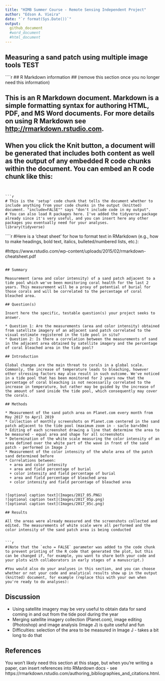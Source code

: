 ```yaml
---
title: "HIMB Summer Course - Remote Sensing Independent Project"
author: "Edson A. Vieira"
date: "`r format(Sys.Date())`"
output: 
  github_document
  #word_document
  #html_document
---
```


## Measuring a sand patch using multiple image tools TEST

````r
## R Markdown information 
## (remove this section once you no longer need this information)

## This is an R Markdown document. Markdown is a simple formatting syntax for authoring HTML, PDF, and MS Word documents. For more details on using R Markdown see <http://rmarkdown.rstudio.com>.

## When you click the **Knit** button, a document will be generated that includes both content as well as the output of any embedded R code chunks within the document. You can embed an R code chunk like this:
```


```r
# This is the 'setup' code chunk that tells the document whether to include anything from your code chunks in the output (knitted) document. "include=FALSE"" says "don't include code in my output".
# You can also load R packages here. I've added the tidyverse package already since it's very useful, and you can insert here any other packages you eventually need for your analyses.
library(tidyverse)
```

````r
#Here is a 'cheat sheet' for how to format text in RMarkdown (e.g., how to make headings, bold text, italics, bulleted/numbered lists, etc.): 

#https://www.rstudio.com/wp-content/uploads/2015/02/rmarkdown-cheatsheet.pdf
```

## Summary

Measurement (area and color intensity) of a sand patch adjacent to a tide pool which we've been monitoring coral health for the last 2 years. This measurement will be a proxy of potential of burial for those corals and will be correlated to the percentage of coral bleached area.

## Question(s)

Insert here the specific, testable question(s) your project seeks to answer.

* Question 1: Are the measurements (area and color intensity) obtained from satellite imagery of an adjacent sand patch correlated to the visual estimate registered in the tide pool in situ?
* Question 2: Is there a correlation between the measurements of sand in the adjacent area obtained by satellite imagery and the percentage of coral bleached area in the tide pool?

## Introduction

Global changes are the main threat to corals in a global scale. Commonly, the increase of temperature leads to bleaching, however other stressing factors may also result in such outcome. We've noticed in a tide pool that has been monitored for 2 years now that the percentage of coral bleaching is not necessarily correlated to the increase in temperature, but rather may be guided by the increase of the amount of sand inside the tide pool, which consequently may cover the corals.

## Methods

* Measurement of the sand patch area on Planet.com every month from May 2017 to April 2019
* Collection of monthly screenshots on Planet.com centered in the sand patch adjacent to the tide pool (maximum zoom in - sacle bar=50m)
* Editing of each screenshot drawing a line that determine the area to be measured - equal area and shape for all screenshots
* Determination of the white scale measuring the color intensity of an area defined over the white part of the wave in front of the sand patch - performed in Image J
* Measurement of the color intensity of the whole area of the patch sand determined before
* Correlations between:
  + area and color intensity
  + area and field percentage of burial
  + color intensity and field percentage of burial
  + area and field percentage of bleached area
  + color intensity and field percentage of bleached area


![optional caption text](Images/2017_05.PNG)
![optional caption text](Images/2017_05p.png)
![optional caption text](Images/2017_05c.png)

## Results

All the areas were already measured and the screenshots collected and edited. The measurements of white scale were all performed and the color intensity of the sand patch area is being conducted


```r
#(Note that the `echo = FALSE` parameter was added to the code chunk to prevent printing of the R code that generated the plot, but this can be changed if, for example, you want to share both your code and your plots with collaborators in early stages of a manuscript.)

#You would also do your analyses in this section, and you can choose whether or not your code and analytical results show up in the output (knitted) document, for example (replace this with your own when you're ready to do analyses):
```


## Discussion

* Using satellite imagery may be very useful to obtain data for sand coming in and out from the tide pool during the year
* Merging satellite imagery collection (Planet.com), image editing (Photoshop) and image analysis (Image J) is quite useful and fun
* Difficulties: selection of the area to be measured in Image J - takes a bit long to do that

## References

You won't likely need this section at this stage, but when you're writing a paper, can insert references into RMardown docs - see https://rmarkdown.rstudio.com/authoring_bibliographies_and_citations.html. 